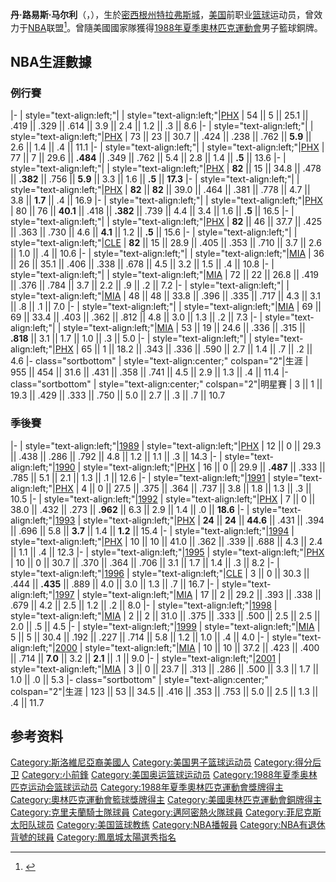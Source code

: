 {{noteTA|G1=NBA}}
{{Infobox NBA Player
| name         = 丹·马尔利<br/>{{lang|en|Dan Majerle}}
| image = Dan Majerle GCU.JPG
| number       = 9
| position     = [[小前锋|小前锋]] / [[得分后卫|得分后卫]]    
| birth_date   = {{Birth date and age|1965|9|9}}
| birth_place  = {{USA}}[[密西根州|密西根州]][[特拉弗斯城|特拉弗斯城]]
| nationality  = {{USA}}
| height_ft    = 6 
| height_in    = 6
| weight_lb    = 222
| highschool   = Traverse City ([[密西根州|密西根州]][[特拉弗斯城|特拉弗斯城]]) 
| college      =  [[中密西根大學|中密西根大學]] (1984–1988)
| draft =
| draft_year   = 1988
| draft_round  = 1
| draft_pick   = 14
| draft_team   = [[菲尼克斯太阳|菲尼克斯太阳]]
| career_start = 1988
| career_end   = 2002
| coach_start = 2008
| coach_end = 
| years1 = {{nbay|1988|start}}–{{nbay|1994|end}}
| team1 = [[鳳凰城太陽|鳳凰城太陽]]
| years2 = {{nbay|1995|full=y}}
| team2 = [[克里夫蘭騎士|克里夫蘭騎士]]
| years3 = {{nbay|1996|start}}–{{nbay|2000|end}}
| team3 = [[邁阿密熱火|邁阿密熱火]]
| years4 = {{nbay|2001|full=y}}
| team4 = 鳳凰城太陽
| cyears1 = {{nbay|2008|start}}–{{nbay|2012|end}}
| cteam1 = 鳳凰城太陽 (associate HC)
| cyears2 = [[2013–14_NCAA_Division_I_men's_basketball_season|2013]]–[[2019–20_NCAA_Division_I_men's_basketball_season|2020]]
| cteam2 = [[大峽谷大學|大峽谷大學]]
| highlights =
'''作為球員:'''
* 3× [[NBA明星賽|NBA明星賽]] ({{nasg|1992}}, {{nasg|1993}}, {{nasg|1995}})
* 2× [[NBA最佳防守陣容|NBA最佳防守陣容第二隊]] ({{nbay|1990|end}}, {{nbay|1992|end}})
* [[鳳凰城太陽榮譽之戒|鳳凰城太陽榮譽之戒]]
* [[USA_Basketball_Male_Athlete_of_the_Year|USA Basketball Male Athlete of the Year]] (1988)
* 3× First-team All-[[Mid-American_Conference|MAC]] (1986–1988)
* No. 44 [[Central_Michigan_Chippewas_men's_basketball#Retired_numbers|retired by Central Michigan Chippewas]]
| stats_league = NBA
| stat1label = [[得分_(籃球)|得分]]
| stat1value = 10,925 (11.4分)
| stat2label = [[籃板|籃板]]
| stat2value = 4,265 (4.5個)
| stat3label = [[助攻|助攻]]
| stat3value = 2,755 (2.9次)
| medal_templates = {{MedalCountry|{{flagu|United States}}}}
{{MedalSport|男子 [[籃球|籃球]]}}
{{MedalBronze|[[1988年夏季奧林匹克運動會|1988 首爾]]|[[Basketball_at_the_1988_Summer_Olympics|National team]]}}
{{MedalWorldChampionships}}
{{MedalGold|[[1994年世界籃球錦標賽|1994 加拿大]]|[[美國國家男子籃球隊|國家隊]]}}
}}

'''丹·路易斯·马尔利'''（{{lang-en|Dan Lewis Majerle}}，{{Bd|1965年|9月9日||}}），生於[[密西根州|密西根州]][[特拉弗斯城|特拉弗斯城]]，[[美国|美国]]前职业[[篮球|篮球]]运动员，曾效力于[[NBA|NBA]]联盟<ref>{{Cite web|url=http://www.basketball-reference.com/players/m/majerda01.html|title=丹·马尔利|accessdate=2016-04-13|author=|date=|publisher=|archive-date=2020-12-01|archive-url=https://web.archive.org/web/20201201215044/https://www.basketball-reference.com/players/m/majerda01.html|dead-url=no}}</ref>。曾隨美國國家隊獲得[[1988年夏季奧林匹克運動會|1988年夏季奧林匹克運動會]]男子籃球銅牌。

==NBA生涯數據==
{{NBA player statistics legend}}

===例行賽===
{{NBA player statistics start}}
|-
| style="text-align:left;"|{{nbay|1988}}
| style="text-align:left;"|[[鳳凰城太陽|PHX]]
| 54 || 5 || 25.1 || .419 || .329 || .614 || 3.9 || 2.4 || 1.2 || .3 || 8.6
|-
| style="text-align:left;"|{{nbay|1989}}
| style="text-align:left;"|[[鳳凰城太陽|PHX]]
| 73 || 23 || 30.7 || .424 || .238 || .762 || '''5.9''' || 2.6 || 1.4 || .4 || 11.1
|-
| style="text-align:left;"|{{nbay|1990}}
| style="text-align:left;"|[[鳳凰城太陽|PHX]]
| 77 || 7 || 29.6 || '''.484''' || .349 || .762 || 5.4 || 2.8 || 1.4 || '''.5''' || 13.6
|-
| style="text-align:left;"|{{nbay|1991}}
| style="text-align:left;"|[[鳳凰城太陽|PHX]]
| '''82''' || 15 || 34.8 || .478 || '''.382''' || .756 || '''5.9''' || 3.3 || 1.6 || '''.5''' || '''17.3'''
|-
| style="text-align:left;"|{{nbay|1992}}
| style="text-align:left;"|[[鳳凰城太陽|PHX]]
| '''82''' || '''82''' || 39.0 || .464 || .381 || .778 || 4.7 || 3.8 || '''1.7''' || .4 || 16.9
|-
| style="text-align:left;"|{{nbay|1993}}
| style="text-align:left;"|[[鳳凰城太陽|PHX]]
| 80 || 76 || '''40.1''' || .418 || '''.382''' || .739 || 4.4 || 3.4 || 1.6 || '''.5''' || 16.5
|-
| style="text-align:left;"|{{nbay|1994}}
| style="text-align:left;"|[[鳳凰城太陽|PHX]]
| '''82''' || 46 || 37.7 || .425 || .363 || .730 || 4.6 || '''4.1''' || 1.2 || '''.5''' || 15.6
|-
| style="text-align:left;"|{{nbay|1995}}
| style="text-align:left;"|[[克里夫蘭騎士|CLE]]
| '''82''' || 15 || 28.9 || .405 || .353 || .710 || 3.7 || 2.6 || 1.0 || .4 || 10.6
|-
| style="text-align:left;"|{{nbay|1996}}
| style="text-align:left;"|[[邁阿密熱火|MIA]]
| 36 || 26 || 35.1 || .406 || .338 || .678 || 4.5 || 3.2 || 1.5 || .4 || 10.8
|-
| style="text-align:left;"|{{nbay|1997}}
| style="text-align:left;"|[[邁阿密熱火|MIA]]
| 72 || 22 || 26.8 || .419 || .376 || .784 || 3.7 || 2.2 || .9 || .2 || 7.2
|-
| style="text-align:left;"|{{nbay|1998}}
| style="text-align:left;"|[[邁阿密熱火|MIA]]
| 48 || 48 || 33.8 || .396 || .335 || .717 || 4.3 || 3.1 || .8 || .1 || 7.0
|-
| style="text-align:left;"|{{nbay|1999|trunc=y}}
| style="text-align:left;"|[[邁阿密熱火|MIA]]
| 69 || 69 || 33.4 || .403 || .362 || .812 || 4.8 || 3.0 || 1.3 || .2 || 7.3
|-
| style="text-align:left;"|{{nbay|2000}}
| style="text-align:left;"|[[邁阿密熱火|MIA]]
| 53 || 19 || 24.6 || .336 || .315 || '''.818''' || 3.1 || 1.7 || 1.0 || .3 || 5.0
|-
| style="text-align:left;"|{{nbay|2001}}
| style="text-align:left;"|[[鳳凰城太陽|PHX]]
| 65 || 1 || 18.2 || .343 || .336 || .590 || 2.7 || 1.4 || .7 || .2 || 4.6
|- class="sortbottom"
| style="text-align:center;" colspan="2"|生涯
| 955 || 454 || 31.6 || .431 || .358 || .741 || 4.5 || 2.9 || 1.3 || .4 || 11.4
|- class="sortbottom"
| style="text-align:center;" colspan="2"|明星賽
| 3 || 1 || 19.3 || .429 || .333 || .750 || 5.0 || 2.7 || .3 || .7 || 10.7
{{s-end}}

===季後賽===
{{NBA player statistics start}}
|-
| style="text-align:left;"|[[1989年NBA季後賽|1989]]
| style="text-align:left;"|[[鳳凰城太陽|PHX]]
| 12 || 0 || 29.3 || .438 || .286 || .792 || 4.8 || 1.2 || 1.1 || .3 || 14.3
|-
| style="text-align:left;"|[[1990年NBA季後賽|1990]]
| style="text-align:left;"|[[鳳凰城太陽|PHX]]
| 16 || 0 || 29.9 || '''.487''' || .333 || .785 || 5.1 || 2.1 || 1.3 || .1 || 12.6
|-
| style="text-align:left;"|[[1991年NBA季後賽|1991]]
| style="text-align:left;"|[[鳳凰城太陽|PHX]]
| 4 || 0 || 27.5 || .375 || .364 || .737 || 3.8 || 1.8 || 1.3 || .3 || 10.5
|-
| style="text-align:left;"|[[1992年NBA季後賽|1992]]
| style="text-align:left;"|[[鳳凰城太陽|PHX]]
| 7 || 0 || 38.0 || .432 || .273 || '''.962''' || 6.3 || 2.9 || 1.4 || .0 || '''18.6'''
|-
| style="text-align:left;"|[[1993年NBA季後賽|1993]]
| style="text-align:left;"|[[鳳凰城太陽|PHX]]
| '''24''' || '''24''' || '''44.6''' || .431 || .394 || .696 || 5.8 || '''3.7''' || 1.4 || '''1.2''' || 15.4
|-
| style="text-align:left;"|[[1994年NBA季後賽|1994]]
| style="text-align:left;"|[[鳳凰城太陽|PHX]]
| 10 || 10 || 41.0 || .362 || .339 || .688 || 4.3 || 2.4 || 1.1 || .4 || 12.3
|-
| style="text-align:left;"|[[1995年NBA季後賽|1995]]
| style="text-align:left;"|[[鳳凰城太陽|PHX]]
| 10 || 0 || 30.7 || .370 || .364 || .706 || 3.1 || 1.7 || 1.4 || .3 || 8.2
|-
| style="text-align:left;"|[[1996年NBA季後賽|1996]]
| style="text-align:left;"|[[克里夫蘭騎士|CLE]]
| 3 || 0 || 30.3 || .444 || '''.435''' || .889 || 4.0 || 3.0 || 1.3 || .7 || 16.7
|-
| style="text-align:left;"|[[1997年NBA季後賽|1997]]
| style="text-align:left;"|[[邁阿密熱火|MIA]]
| 17 || 2 || 29.2 || .393 || .338 || .679 || 4.2 || 2.5 || 1.2 || .2 || 8.0
|-
| style="text-align:left;"|[[1998年NBA季後賽|1998]]
| style="text-align:left;"|[[邁阿密熱火|MIA]]
| 2 || 2 || 31.0 || .375 || .333 || .500 || 2.5 || 2.5 || 2.0 || .5 || 4.5
|-
| style="text-align:left;"|[[1999年NBA季後賽|1999]]
| style="text-align:left;"|[[邁阿密熱火|MIA]]
| 5 || 5 || 30.4 || .192 || .227 || .714 || 5.8 || 1.2 || 1.0 || .4 || 4.0
|-
| style="text-align:left;"|[[2000年NBA季後賽|2000]]
| style="text-align:left;"|[[邁阿密熱火|MIA]]
| 10 || 10 || 37.2 || .423 || .400 || .714 || '''7.0''' || 3.2 || '''2.1''' || .1 || 9.0
|-
| style="text-align:left;"|[[2001年NBA季後賽|2001]]
| style="text-align:left;"|[[邁阿密熱火|MIA]]
| 3 || 0 || 23.7 || .313 || .286 || .500 || 3.3 || 1.7 || 1.0 || .0 || 5.3
|- class="sortbottom"
| style="text-align:center;" colspan="2"|生涯
| 123 || 53 || 34.5 || .416 || .353 || .753 || 5.0 || 2.5 || 1.3 || .4 || 11.7
{{s-end}}


== 参考资料 ==
{{reflist}}

{{美国篮球年度最佳男运动员}}
{{1988 NBA Draft}}
{{1988年夏季奥运会美国男子篮球阵容}}
{{1994年男篮世锦赛美国队阵容}}
{{鳳凰城太陽}}
{{Authority control}}
{{DEFAULTSORT: Majerle, Dan}}
[[Category:斯洛維尼亞裔美國人|Category:斯洛維尼亞裔美國人]]
[[Category:美国男子篮球运动员|Category:美国男子篮球运动员]]
[[Category:得分后卫|Category:得分后卫]]
[[Category:小前鋒|Category:小前鋒]]
[[Category:美国奥运篮球运动员|Category:美国奥运篮球运动员]]
[[Category:1988年夏季奥林匹克运动会篮球运动员|Category:1988年夏季奥林匹克运动会篮球运动员]]
[[Category:1988年夏季奧林匹克運動會獎牌得主|Category:1988年夏季奧林匹克運動會獎牌得主]]
[[Category:奧林匹克運動會籃球獎牌得主|Category:奧林匹克運動會籃球獎牌得主]]
[[Category:美國奧林匹克運動會銅牌得主|Category:美國奧林匹克運動會銅牌得主]]
[[Category:克里夫蘭騎士隊球員|Category:克里夫蘭騎士隊球員]]
[[Category:邁阿密熱火隊球員|Category:邁阿密熱火隊球員]]
[[Category:菲尼克斯太阳队球员|Category:菲尼克斯太阳队球员]]
[[Category:美国篮球教练|Category:美国篮球教练]]
[[Category:NBA播報員|Category:NBA播報員]]
[[Category:NBA有退休背號的球員|Category:NBA有退休背號的球員]]
[[Category:鳳凰城太陽選秀指名|Category:鳳凰城太陽選秀指名]]